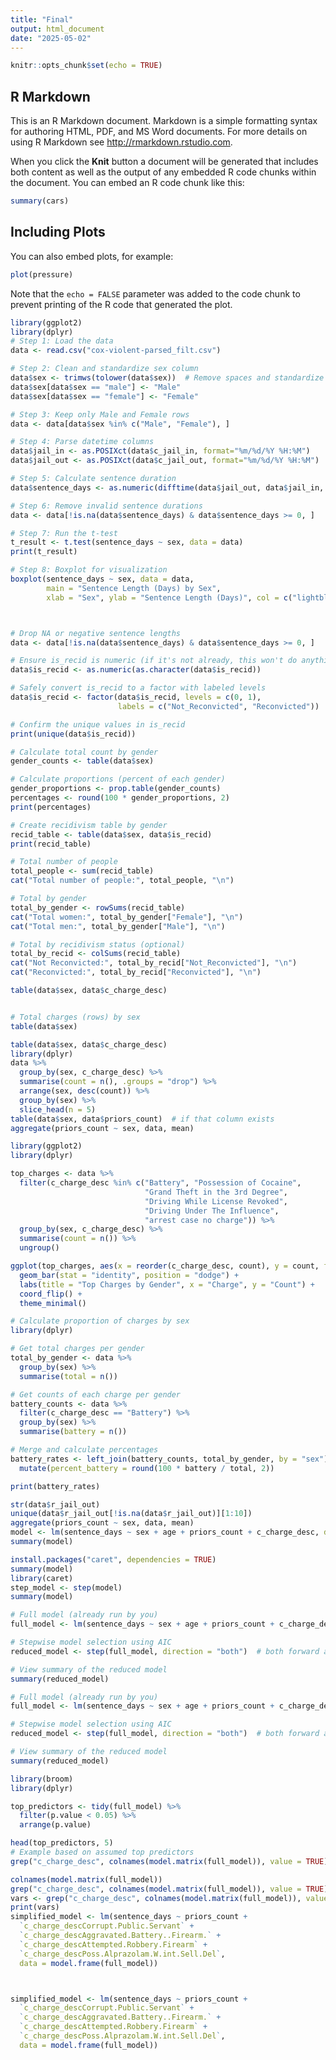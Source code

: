 ```yaml
---
title: "Final"
output: html_document
date: "2025-05-02"
---
```


```r
knitr::opts_chunk$set(echo = TRUE)
```

## R Markdown

This is an R Markdown document. Markdown is a simple formatting syntax for authoring HTML, PDF, and MS Word documents. For more details on using R Markdown see <http://rmarkdown.rstudio.com>.

When you click the **Knit** button a document will be generated that includes both content as well as the output of any embedded R code chunks within the document. You can embed an R code chunk like this:

```r
summary(cars)
```

## Including Plots

You can also embed plots, for example:

```r
plot(pressure)
```

Note that the `echo = FALSE` parameter was added to the code chunk to prevent printing of the R code that generated the plot.
```r
library(ggplot2)
library(dplyr) 
# Step 1: Load the data
data <- read.csv("cox-violent-parsed_filt.csv")

# Step 2: Clean and standardize sex column
data$sex <- trimws(tolower(data$sex))  # Remove spaces and standardize to lowercase
data$sex[data$sex == "male"] <- "Male"
data$sex[data$sex == "female"] <- "Female"

# Step 3: Keep only Male and Female rows
data <- data[data$sex %in% c("Male", "Female"), ]

# Step 4: Parse datetime columns
data$jail_in <- as.POSIXct(data$c_jail_in, format="%m/%d/%Y %H:%M")
data$jail_out <- as.POSIXct(data$c_jail_out, format="%m/%d/%Y %H:%M")

# Step 5: Calculate sentence duration
data$sentence_days <- as.numeric(difftime(data$jail_out, data$jail_in, units = "days"))

# Step 6: Remove invalid sentence durations
data <- data[!is.na(data$sentence_days) & data$sentence_days >= 0, ]

# Step 7: Run the t-test
t_result <- t.test(sentence_days ~ sex, data = data)
print(t_result)

# Step 8: Boxplot for visualization
boxplot(sentence_days ~ sex, data = data,
        main = "Sentence Length (Days) by Sex",
        xlab = "Sex", ylab = "Sentence Length (Days)", col = c("lightblue", "pink"))




```
```r
# Drop NA or negative sentence lengths
data <- data[!is.na(data$sentence_days) & data$sentence_days >= 0, ]

# Ensure is_recid is numeric (if it's not already, this won't do anything harmful)
data$is_recid <- as.numeric(as.character(data$is_recid))

# Safely convert is_recid to a factor with labeled levels
data$is_recid <- factor(data$is_recid, levels = c(0, 1),
                        labels = c("Not_Reconvicted", "Reconvicted"))

# Confirm the unique values in is_recid
print(unique(data$is_recid))

# Calculate total count by gender
gender_counts <- table(data$sex)

# Calculate proportions (percent of each gender)
gender_proportions <- prop.table(gender_counts)
percentages <- round(100 * gender_proportions, 2)
print(percentages)

# Create recidivism table by gender
recid_table <- table(data$sex, data$is_recid)
print(recid_table)

# Total number of people
total_people <- sum(recid_table)
cat("Total number of people:", total_people, "\n")

# Total by gender
total_by_gender <- rowSums(recid_table)
cat("Total women:", total_by_gender["Female"], "\n")
cat("Total men:", total_by_gender["Male"], "\n")

# Total by recidivism status (optional)
total_by_recid <- colSums(recid_table)
cat("Not Reconvicted:", total_by_recid["Not_Reconvicted"], "\n")
cat("Reconvicted:", total_by_recid["Reconvicted"], "\n")

table(data$sex, data$c_charge_desc)



```
```r
# Total charges (rows) by sex
table(data$sex)

table(data$sex, data$c_charge_desc)
library(dplyr)
data %>%
  group_by(sex, c_charge_desc) %>%
  summarise(count = n(), .groups = "drop") %>%
  arrange(sex, desc(count)) %>%
  group_by(sex) %>%
  slice_head(n = 5)
table(data$sex, data$priors_count)  # if that column exists
aggregate(priors_count ~ sex, data, mean)

library(ggplot2)
library(dplyr)

top_charges <- data %>%
  filter(c_charge_desc %in% c("Battery", "Possession of Cocaine", 
                              "Grand Theft in the 3rd Degree", 
                              "Driving While License Revoked", 
                              "Driving Under The Influence", 
                              "arrest case no charge")) %>%
  group_by(sex, c_charge_desc) %>%
  summarise(count = n()) %>%
  ungroup()

ggplot(top_charges, aes(x = reorder(c_charge_desc, count), y = count, fill = sex)) +
  geom_bar(stat = "identity", position = "dodge") +
  labs(title = "Top Charges by Gender", x = "Charge", y = "Count") +
  coord_flip() +
  theme_minimal()


```
```r
# Calculate proportion of charges by sex
library(dplyr)

# Get total charges per gender
total_by_gender <- data %>%
  group_by(sex) %>%
  summarise(total = n())

# Get counts of each charge per gender
battery_counts <- data %>%
  filter(c_charge_desc == "Battery") %>%
  group_by(sex) %>%
  summarise(battery = n())

# Merge and calculate percentages
battery_rates <- left_join(battery_counts, total_by_gender, by = "sex") %>%
  mutate(percent_battery = round(100 * battery / total, 2))

print(battery_rates)

```

```r
str(data$r_jail_out)
unique(data$r_jail_out[!is.na(data$r_jail_out)][1:10])
aggregate(priors_count ~ sex, data, mean)
model <- lm(sentence_days ~ sex + age + priors_count + c_charge_desc, data = data)
summary(model)


```
```r
install.packages("caret", dependencies = TRUE)
summary(model)
library(caret)
step_model <- step(model)
summary(model)

```
```r
# Full model (already run by you)
full_model <- lm(sentence_days ~ sex + age + priors_count + c_charge_desc, data = data)

# Stepwise model selection using AIC
reduced_model <- step(full_model, direction = "both")  # both forward and backward selection

# View summary of the reduced model
summary(reduced_model)
```

```r
# Full model (already run by you)
full_model <- lm(sentence_days ~ sex + age + priors_count + c_charge_desc, data = data)

# Stepwise model selection using AIC
reduced_model <- step(full_model, direction = "both")  # both forward and backward selection

# View summary of the reduced model
summary(reduced_model)
```
```r
library(broom)
library(dplyr)

top_predictors <- tidy(full_model) %>%
  filter(p.value < 0.05) %>%
  arrange(p.value)

head(top_predictors, 5)
# Example based on assumed top predictors
grep("c_charge_desc", colnames(model.matrix(full_model)), value = TRUE)[1:10]

colnames(model.matrix(full_model))
grep("c_charge_desc", colnames(model.matrix(full_model)), value = TRUE)
vars <- grep("c_charge_desc", colnames(model.matrix(full_model)), value = TRUE)
print(vars)
simplified_model <- lm(sentence_days ~ priors_count +
  `c_charge_descCorrupt.Public.Servant` +
  `c_charge_descAggravated.Battery..Firearm.` +
  `c_charge_descAttempted.Robbery.Firearm` +
  `c_charge_descPoss.Alprazolam.W.int.Sell.Del`,
  data = model.frame(full_model))




```

```r
simplified_model <- lm(sentence_days ~ priors_count +
  `c_charge_descCorrupt.Public.Servant` +
  `c_charge_descAggravated.Battery..Firearm.` +
  `c_charge_descAttempted.Robbery.Firearm` +
  `c_charge_descPoss.Alprazolam.W.int.Sell.Del`,
  data = model.frame(full_model))
```

